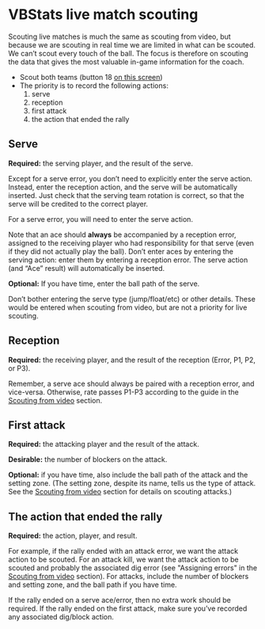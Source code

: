 # VBStats live match scouting

Scouting live matches is much the same as scouting from video, but because we are scouting in real time we are limited in what can be scouted. We can't scout every touch of the ball. The focus is therefore on scouting the data that gives the most valuable in-game information for the coach.

- Scout both teams (button 18 [on this screen](http://peranasports.com/VBStatsHD/Guide/lessons/Match_detail.html))
- The priority is to record the following actions:
  1. serve
  1. reception
  1. first attack
  1. the action that ended the rally

## Serve

**Required:** the serving player, and the result of the serve.

Except for a serve error, you don't need to explicitly enter the serve action. Instead, enter the reception action, and the serve will be automatically inserted. Just check that the serving team rotation is correct, so that the serve will be credited to the correct player.

For a serve error, you will need to enter the serve action.

Note that an ace should **always** be accompanied by a reception error, assigned to the receiving player who had responsibility for that serve (even if they did not actually play the ball). Don't enter aces by entering the serving action: enter them by entering a reception error. The serve action (and "Ace" result) will automatically be inserted.

**Optional:** If you have time, enter the ball path of the serve.

Don't bother entering the serve type (jump/float/etc) or other details. These would be entered when scouting from video, but are not a priority for live scouting.

## Reception

**Required:** the receiving player, and the result of the reception (Error, P1, P2, or P3).

Remember, a serve ace should always be paired with a reception error, and vice-versa. Otherwise, rate passes P1-P3 according to the guide in the [Scouting from video](scouting-from-video.html) section.

## First attack

**Required:** the attacking player and the result of the attack.

**Desirable:** the number of blockers on the attack.

**Optional:** if you have time, also include the ball path of the attack and the setting zone. (The setting zone, despite its name, tells us the type of attack. See the [Scouting from video](scouting-from-video.html) section for details on scouting attacks.)

## The action that ended the rally

**Required:** the action, player, and result.

For example, if the rally ended with an attack error, we want the attack action to be scouted. For an attack kill, we want the attack action to be scouted and probably the associated dig error (see \"Assigning errors\" in the [Scouting from video](scouting-from-video.html) section). For attacks, include the number of blockers and setting zone, and the ball path if you have time.

If the rally ended on a serve ace/error, then no extra work should be required. If the rally ended on the first attack, make sure you've recorded any associated dig/block action.
